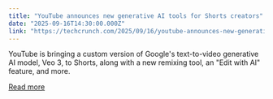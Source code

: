 ```yaml
---
title: "YouTube announces new generative AI tools for Shorts creators"
date: "2025-09-16T14:30:00.000Z"
link: "https://techcrunch.com/2025/09/16/youtube-announces-new-generative-ai-tools-for-shorts-creators/"
---
```


YouTube is bringing a custom version of Google's text-to-video generative AI model, Veo 3, to Shorts, along with a new remixing tool, an "Edit with AI" feature, and more.

[Read more](https://techcrunch.com/2025/09/16/youtube-announces-new-generative-ai-tools-for-shorts-creators/)
